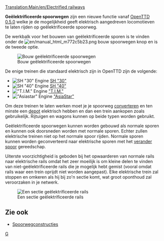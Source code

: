 [[Translation:Main/en/Electrified railways]]{{en/-}}{{Template:Typen spoorweg/Nl}}

'''Geëlektrificeerde spoorwegen''' zijn een nieuwe functie vanaf [[Main/nl/OpenTTD|OpenTTD 0.5.0]] welke je de mogelijkheid geeft elektrisch aangedreven locomotieven te laten rijden op geëlektrificeerde spoorweg.

De werkbalk voor het bouwen van geëlektrificeerde sporen is te vinden onder de [[File:en/manual html m772c5b23.png]] bouw spoorwegen knop en is de tweede optie.

[[File:en/spoorwegmenu.png|none|Bouw geëlektrificeerde spoorwegen]]

De enige treinen die standaard elektrisch zijn in OpenTTD zijn de volgende:
*[[File:en/Sh30.png|SH "30" Engine]] [[Main/nl/SH "30"|SH "30"]]
*[[File:en/Sh40.png|SH "40" Engine]] [[Main/nl/SH "40"|SH "40"]]
*[[File:en/Tim.png|"T.I.M." Engine]] [[Main/nl/T.I.M|"T.I.M."]]
*[[File:en/Asiastar.png|"Asiastar" Engine]] [[Main/nl/AsiaStar|"AsiaStar"]]

Om deze treinen te laten werken moet je je spoorweg [[Main/nl/Verander spoortype|converteren]] en ten minste een [[Main/nl/Depots|depot]] elektrisch hebben en dan een trein aankopen zoals gebruikelijk. Rijtuigen en wagons kunnen op beide typen worden gebruikt.

Geëlektrificeerde spoorwegen kunnen worden gebouwd als normale sporen en kunnen ook doorsneden worden met normale sporen. Echter zullen elektrische treinen niet op het normale spoor rijden. Normale sporen kunnen worden geconverteerd naar elektrische sporen met het [[Main/nl/Verander spoortype|verander spoor]] gereedschap.

Uiterste voorzichtigheid is geboden bij het opwaarderen van normale rails naar elektrische rails omdat het zeer moeilijk is om kleine delen te vinden van niet-geëlektrificeerde rails die je mogelijk hebt gemist (vooral omdat rails waar een trein oprijdt niet worden aangepast). Elke elektrische trein zal stoppen en omkeren als hij bij zo'n sectie komt, wat groot oponthoud zal veroorzaken in je netwerk.

[[File:en/Erailways.png|none|frame|Een sectie geëlektrificeerde rails]]

{{nl/Kenmerken|0.5|text= 0.5.0}}

==Zie ook==
*[[Main/nl/Spoorwegconstructies|Spoorwegconstructies]]

[[Category:nl/Constructie|G]]